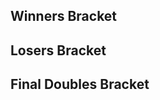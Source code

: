 {{DISPLAYTITLE:CrazyHand 2017: Doubles Bracket}}{{SetGame|melee}}
{{tabs static
|name1=Overview
|link1=CrazyHand/2017
|name2=Singles Bracket
|link2=CrazyHand/2017/Singles Bracket
|name3=Doubles Bracket
|link3=CrazyHand/2017/Doubles Bracket
|This=3
}}
==Winners Bracket==
{{32DEDoublesWBracketA
<!-- ROUND 1 -->
|r1m1t1p1=Gucci |r1m1t1p1flag=jp
|r1m1t1p2=aMSa |r1m1t1p2flag=jp |r1m1t1score={{win}}
|r1m1t2p1=Bye |r1m1t2p1flag=
|r1m1t2p2=Bye |r1m1t2p2flag= |r1m1t2score=
|r1m1win=1

|r1m2t1p1=KeARIVE  |r1m2t1p1flag=
|r1m2t1p2=LeaF |r1m2t1p2flag= |r1m2t1score=1
|r1m2t2p1=EDO  |r1m2t2p1flag=jp
|r1m2t2p2=NEG |r1m2t2p2flag=jp |r1m2t2score=2
|r1m2win=2

|r1m3t1p1=Deathgazer |r1m3t1p1flag=gb
|r1m3t1p2=Watch |r1m3t1p2flag=jp |r1m3t1score={{win}}
|r1m3t2p1=Bye |r1m3t2p1flag=
|r1m3t2p2=Bye |r1m3t2p2flag= |r1m3t2score=
|r1m3win=1

|r1m4t1p1=Plata  |r1m4t1p1flag=jp
|r1m4t1p2=Remon |r1m4t1p2flag=jp |r1m4t1score={{win}}
|r1m4t2p1=Bye |r1m4t2p1flag=
|r1m4t2p2=Bye |r1m4t2p2flag= |r1m4t2score=
|r1m4win=1

|r1m5t1p1=Nanashi |r1m5t1p1flag=jp
|r1m5t1p2=Hino |r1m5t1p2flag=jp |r1m5t1score={{win}}
|r1m5t2p1=Bye |r1m5t2p1flag=
|r1m5t2p2=Bye |r1m5t2p2flag= |r1m5t2score=
|r1m5win=1

|r1m6t1p1=EvilRyo  |r1m6t1p1flag=
|r1m6t1p2=Kaja |r1m6t1p2flag=jp |r1m6t1score={{win}}
|r1m6t2p1=Bye |r1m6t2p1flag=
|r1m6t2p2=Bye |r1m6t2p2flag= |r1m6t2score=
|r1m6win=1

|r1m7t1p1=kkp  |r1m7t1p1flag=jp
|r1m7t1p2=Zoma |r1m7t1p2flag=jp |r1m7t1score={{win}}
|r1m7t2p1=Bye |r1m7t2p1flag=
|r1m7t2p2=Bye |r1m7t2p2flag= |r1m7t2score=
|r1m7win=1

|r1m8t1p1=Zer0 |r1m8t1p1flag=jp
|r1m8t1p2=Yamato |r1m8t1p2flag=jp |r1m8t1score={{win}}
|r1m8t2p1=Bye |r1m8t2p1flag=
|r1m8t2p2=Bye |r1m8t2p2flag= |r1m8t2score=
|r1m8win=1

|r1m9t1p1=Kounotori |r1m9t1p1flag=jp
|r1m9t1p2=Rudolph |r1m9t1p2flag=jp |r1m9t1score={{win}}
|r1m9t2p1=Bye |r1m9t2p1flag=
|r1m9t2p2=Bye |r1m9t2p2flag= |r1m9t2score=
|r1m9win=1

|r1m10t1p1=Butz  |r1m10t1p1flag=jp
|r1m10t1p2=earth |r1m10t1p2flag= |r1m10t1score=2
|r1m10t2p1=Hitori  |r1m10t2p1flag=jp
|r1m10t2p2=Kishimen |r1m10t2p2flag=jp |r1m10t2score=0
|r1m10win=1

|r1m11t1p1=dano  |r1m11t1p1flag=
|r1m11t1p2=Yo |r1m11t1p2flag=jp |r1m11t1score={{win}}
|r1m11t2p1=Bye |r1m11t2p1flag=
|r1m11t2p2=Bye |r1m11t2p2flag= |r1m11t2score=
|r1m11win=1

|r1m12t1p1=Fal Pun |r1m12t1p1flag=jp
|r1m12t1p2=bozitoma |r1m12t1p2flag=jp |r1m12t1score={{win}}
|r1m12t2p1=Bye |r1m12t2p1flag=
|r1m12t2p2=Bye |r1m12t2p2flag= |r1m12t2score=
|r1m12win=1

|r1m13t1p1=Sanne |r1m13t1p1flag=jp
|r1m13t1p2=Yu |r1m13t1p2flag=jp |r1m13t1score={{win}}
|r1m13t2p1=Bye |r1m13t2p1flag=
|r1m13t2p2=Bye |r1m13t2p2flag= |r1m13t2score=
|r1m13win=1

|r1m14t1p1=Kalne  |r1m14t1p1flag=jp
|r1m14t1p2=Minami |r1m14t1p2flag= |r1m14t1score=2
|r1m14t2p1=Nanao  |r1m14t2p1flag=
|r1m14t2p2=S2K |r1m14t2p2flag= |r1m14t2score=0
|r1m14win=1

|r1m15t1p1=Da-yoshi  |r1m15t1p1flag=jp
|r1m15t1p2=K.F |r1m15t1p2flag=jp |r1m15t1score={{win}}
|r1m15t2p1=Bye |r1m15t2p1flag=
|r1m15t2p2=Bye |r1m15t2p2flag= |r1m15t2score=
|r1m15win=1

|r1m16t1p1=Bocaj  |r1m16t1p1flag=
|r1m16t1p2=Rd |r1m16t1p2flag= |r1m16t1score={{win}}
|r1m16t2p1=Bye |r1m16t2p1flag=
|r1m16t2p2=Bye |r1m16t2p2flag= |r1m16t2score=
|r1m16win=1

<!-- ROUND 2 -->
|r2m1t1p1=Gucci |r2m1t1p1flag=jp
|r2m1t1p2=aMSa |r2m1t1p2flag=jp |r2m1t1score=2
|r2m1t2p1=EDO  |r2m1t2p1flag=jp
|r2m1t2p2=NEG |r2m1t2p2flag=jp |r2m1t2score=0
|r2m1win=1

|r2m2t1p1=Deathgazer |r2m2t1p1flag=gb
|r2m2t1p2=Watch |r2m2t1p2flag=jp |r2m2t1score=1
|r2m2t2p1=Plata  |r2m2t2p1flag=jp
|r2m2t2p2=Remon |r2m2t2p2flag=jp |r2m2t2score=2
|r2m2win=2

|r2m3t1p1=Nanashi |r2m3t1p1flag=jp
|r2m3t1p2=Hino |r2m3t1p2flag=jp |r2m3t1score=2
|r2m3t2p1=EvilRyo  |r2m3t2p1flag=
|r2m3t2p2=Kaja |r2m3t2p2flag=jp |r2m3t2score=0
|r2m3win=1

|r2m4t1p1=kkp  |r2m4t1p1flag=jp
|r2m4t1p2=Zoma |r2m4t1p2flag=jp |r2m4t1score=2
|r2m4t2p1=Zer0 |r2m4t2p1flag=jp
|r2m4t2p2=Yamato |r2m4t2p2flag=jp |r2m4t2score=0
|r2m4win=1

|r2m5t1p1=Kounotori |r2m5t1p1flag=jp
|r2m5t1p2=Rudolph |r2m5t1p2flag=jp |r2m5t1score=2
|r2m5t2p1=Butz  |r2m5t2p1flag=jp
|r2m5t2p2=earth |r2m5t2p2flag= |r2m5t2score=0
|r2m5win=1

|r2m6t1p1=dano  |r2m6t1p1flag=
|r2m6t1p2=Yo |r2m6t1p2flag=jp |r2m6t1score=2
|r2m6t2p1=Fal Pun |r2m6t2p1flag=jp
|r2m6t2p2=bozitoma |r2m6t2p2flag=jp |r2m6t2score=0
|r2m6win=1

|r2m7t1p1=Sanne |r2m7t1p1flag=jp
|r2m7t1p2=Yu |r2m7t1p2flag=jp |r2m7t1score=2
|r2m7t2p1=Kalne  |r2m7t2p1flag=jp
|r2m7t2p2=Minami |r2m7t2p2flag= |r2m7t2score=0
|r2m7win=1

|r2m8t1p1=Da-yoshi  |r2m8t1p1flag=jp
|r2m8t1p2=K.F |r2m8t1p2flag=jp |r2m8t1score=2
|r2m8t2p1=Bocaj  |r2m8t2p1flag=
|r2m8t2p2=Rd |r2m8t2p2flag= |r2m8t2score=0
|r2m8win=1

<!-- ROUND 3 -->
|r3m1t1p1=Gucci |r3m1t1p1flag=jp
|r3m1t1p2=aMSa |r3m1t1p2flag=jp |r3m1t1score=2
|r3m1t2p1=Plata  |r3m1t2p1flag=jp
|r3m1t2p2=Remon |r3m1t2p2flag=jp |r3m1t2score=0
|r3m1win=1

|r3m2t1p1=Nanashi |r3m2t1p1flag=jp
|r3m2t1p2=Hino |r3m2t1p2flag=jp |r3m2t1score=0
|r3m2t2p1=kkp  |r3m2t2p1flag=jp
|r3m2t2p2=Zoma |r3m2t2p2flag=jp |r3m2t2score=2
|r3m2win=2

|r3m3t1p1=Kounotori |r3m3t1p1flag=jp
|r3m3t1p2=Rudolph |r3m3t1p2flag=jp |r3m3t1score=2
|r3m3t2p1=dano  |r3m3t2p1flag=
|r3m3t2p2=Yo |r3m3t2p2flag=jp |r3m3t2score=0
|r3m3win=1

|r3m4t1p1=Sanne |r3m4t1p1flag=jp
|r3m4t1p2=Yu |r3m4t1p2flag=jp |r3m4t1score=2
|r3m4t2p1=Da-yoshi  |r3m4t2p1flag=jp
|r3m4t2p2=K.F |r3m4t2p2flag=jp |r3m4t2score=1
|r3m4win=1

<!-- ROUND 4 -->
|r4m1t1p1=Gucci |r4m1t1p1flag=jp
|r4m1t1p2=aMSa |r4m1t1p2flag=jp |r4m1t1score=2
|r4m1t2p1=kkp  |r4m1t2p1flag=jp
|r4m1t2p2=Zoma |r4m1t2p2flag=jp |r4m1t2score=0
|r4m1win=1

|r4m2t1p1=Kounotori |r4m2t1p1flag=jp
|r4m2t1p2=Rudolph |r4m2t1p2flag=jp |r4m2t1score=0
|r4m2t2p1=Sanne |r4m2t2p1flag=jp
|r4m2t2p2=Yu |r4m2t2p2flag=jp |r4m2t2score=2
|r4m2win=2
}}
==Losers Bracket==
{{24DEDoublesLBracketSmwA
|tourneylink=CrazyHand/2017
|tourneyname=CrazyHand 2017
|l1placement=17-24
|l2placement=13-16
|l3placement=9-12
|l4placement=7-8
|l5placement=5-6

<!-- ROUND 1 -->
|l1m1t1p1=Kalne  |l1m1t1p1flag=jp
|l1m1t1p2=Minami |l1m1t1p2flag= |l1m1t1score={{win}}
|l1m1t2p1=Bye |l1m1t2p1flag=
|l1m1t2p2=Bye |l1m1t2p2flag= |l1m1t2score=
|l1m1win=1

|l1m2t1p1=Bocaj  |l1m2t1p1flag=
|l1m2t1p2=Rd |l1m2t1p2flag= |l1m2t1score=2
|l1m2t2p1=KeARIVE  |l1m2t2p1flag=
|l1m2t2p2=LeaF |l1m2t2p2flag= |l1m2t2score=0
|l1m2win=1

|l1m3t1p1=Fal Pun |l1m3t1p1flag=jp
|l1m3t1p2=bozitoma |l1m3t1p2flag=jp |l1m3t1score={{win}}
|l1m3t2p1=Bye |l1m3t2p1flag=
|l1m3t2p2=Bye |l1m3t2p2flag= |l1m3t2score=
|l1m3win=1

|l1m4t1p1=Butz  |l1m4t1p1flag=jp
|l1m4t1p2=earth |l1m4t1p2flag= |l1m4t1score={{win}}
|l1m4t2p1=Bye |l1m4t2p1flag=
|l1m4t2p2=Bye |l1m4t2p2flag= |l1m4t2score=
|l1m4win=1

|l1m5t1p1=EvilRyo  |l1m5t1p1flag=
|l1m5t1p2=Kaja |l1m5t1p2flag=jp |l1m5t1score={{win}}
|l1m5t2p1=Bye |l1m5t2p1flag=
|l1m5t2p2=Bye |l1m5t2p2flag= |l1m5t2score=
|l1m5win=1

|l1m6t1p1=Zer0 |l1m6t1p1flag=jp
|l1m6t1p2=Yamato |l1m6t1p2flag=jp |l1m6t1score=0
|l1m6t2p1=Hitori  |l1m6t2p1flag=jp
|l1m6t2p2=Kishimen |l1m6t2p2flag=jp |l1m6t2score=2
|l1m6win=2

|l1m7t1p1=EDO  |l1m7t1p1flag=jp
|l1m7t1p2=NEG |l1m7t1p2flag=jp |l1m7t1score={{win}}
|l1m7t2p1=Bye |l1m7t2p1flag=
|l1m7t2p2=Bye |l1m7t2p2flag= |l1m7t2score=
|l1m7win=1

|l1m8t1p1=Deathgazer |l1m8t1p1flag=gb
|l1m8t1p2=Watch |l1m8t1p2flag=jp |l1m8t1score=2
|l1m8t2p1=Nanao  |l1m8t2p1flag=
|l1m8t2p2=S2K |l1m8t2p2flag= |l1m8t2score=0
|l1m8win=1

<!-- ROUND 2 -->
|l2m1t1p1=Kalne  |l2m1t1p1flag=jp
|l2m1t1p2=Minami |l2m1t1p2flag= |l2m1t1score=2
|l2m1t2p1=Bocaj  |l2m1t2p1flag=
|l2m1t2p2=Rd |l2m1t2p2flag= |l2m1t2score=1
|l2m1win=1

|l2m2t1p1=Fal Pun |l2m2t1p1flag=jp
|l2m2t1p2=bozitoma |l2m2t1p2flag=jp |l2m2t1score=2
|l2m2t2p1=Butz  |l2m2t2p1flag=jp
|l2m2t2p2=earth |l2m2t2p2flag= |l2m2t2score=0
|l2m2win=1

|l2m3t1p1=EvilRyo  |l2m3t1p1flag=
|l2m3t1p2=Kaja |l2m3t1p2flag=jp |l2m3t1score=2
|l2m3t2p1=Hitori  |l2m3t2p1flag=jp
|l2m3t2p2=Kishimen |l2m3t2p2flag=jp |l2m3t2score=0
|l2m3win=1

|l2m4t1p1=EDO  |l2m4t1p1flag=jp
|l2m4t1p2=NEG |l2m4t1p2flag=jp |l2m4t1score=0
|l2m4t2p1=Deathgazer |l2m4t2p1flag=gb
|l2m4t2p2=Watch |l2m4t2p2flag=jp |l2m4t2score=2
|l2m4win=2

<!-- ROUND 3 -->
|l3m1t1p1=Nanashi |l3m1t1p1flag=jp
|l3m1t1p2=Hino |l3m1t1p2flag=jp |l3m1t1score=2
|l3m1t2p1=Kalne  |l3m1t2p1flag=jp
|l3m1t2p2=Minami |l3m1t2p2flag= |l3m1t2score=0
|l3m1win=1

|l3m2t1p1=Plata  |l3m2t1p1flag=jp
|l3m2t1p2=Remon |l3m2t1p2flag=jp |l3m2t1score=2
|l3m2t2p1=Fal Pun |l3m2t2p1flag=jp
|l3m2t2p2=bozitoma |l3m2t2p2flag=jp |l3m2t2score=0
|l3m2win=1

|l3m3t1p1=Da-yoshi  |l3m3t1p1flag=jp
|l3m3t1p2=K.F |l3m3t1p2flag=jp |l3m3t1score=2
|l3m3t2p1=EvilRyo  |l3m3t2p1flag=
|l3m3t2p2=Kaja |l3m3t2p2flag=jp |l3m3t2score=0
|l3m3win=1

|l3m4t1p1=dano  |l3m4t1p1flag=
|l3m4t1p2=Yo |l3m4t1p2flag=jp |l3m4t1score=0
|l3m4t2p1=Deathgazer |l3m4t2p1flag=gb
|l3m4t2p2=Watch |l3m4t2p2flag=jp |l3m4t2score=2
|l3m4win=2

<!-- ROUND 4 -->
|l4m1t1p1=Nanashi |l4m1t1p1flag=jp
|l4m1t1p2=Hino |l4m1t1p2flag=jp |l4m1t1score=1
|l4m1t2p1=Plata  |l4m1t2p1flag=jp
|l4m1t2p2=Remon |l4m1t2p2flag=jp |l4m1t2score=2
|l4m1win=2

|l4m2t1p1=Da-yoshi  |l4m2t1p1flag=jp
|l4m2t1p2=K.F |l4m2t1p2flag=jp |l4m2t1score=2
|l4m2t2p1=Deathgazer |l4m2t2p1flag=gb
|l4m2t2p2=Watch |l4m2t2p2flag=jp |l4m2t2score=0
|l4m2win=1

<!-- ROUND 5 -->
|l5m1t1p1=Kounotori |l5m1t1p1flag=jp
|l5m1t1p2=Rudolph |l5m1t1p2flag=jp |l5m1t1score=2
|l5m1t2p1=Plata  |l5m1t2p1flag=jp
|l5m1t2p2=Remon |l5m1t2p2flag=jp |l5m1t2score=0
|l5m1win=1

|l5m2t1p1=kkp  |l5m2t1p1flag=jp
|l5m2t1p2=Zoma |l5m2t1p2flag=jp |l5m2t1score=2
|l5m2t2p1=Da-yoshi  |l5m2t2p1flag=jp
|l5m2t2p2=K.F |l5m2t2p2flag=jp |l5m2t2score=0
|l5m2win=1
}}
<onlyinclude>
==Final Doubles Bracket==
{{DEFinalDoublesSmwBracket
|tourneylink=CrazyHand/2017
|tourneyname=CrazyHand 2017
|l1placement=4
|r2placement=3
|r3loserplacement=2
|r3winnerplacement=1

<!-- FROM WINNERS -->
|r1m1t1p1=Gucci |r1m1t1p1flag=jp
|r1m1t1p2=aMSa |r1m1t1p2flag=jp |r1m1t1score=2
|r1m1t2p1=Sanne |r1m1t2p1flag=jp
|r1m1t2p2=Yu |r1m1t2p2flag=jp |r1m1t2score=3
|r1m1win=2

<!-- FROM LOSERS -->
|l1m1t1p1=Kounotori |l1m1t1p1flag=jp
|l1m1t1p2=Rudolph |l1m1t1p2flag=jp |l1m1t1score=3
|l1m1t2p1=kkp  |l1m1t2p1flag=jp
|l1m1t2p2=Zoma |l1m1t2p2flag=jp |l1m1t2score=1
|l1m1win=1

<!-- LOSERS FINALS -->
|r2m1t1p1=Gucci |r2m1t1p1flag=jp
|r2m1t1p2=aMSa |r2m1t1p2flag=jp |r2m1t1score=3
|r2m1t2p1=Kounotori |r2m1t2p1flag=jp
|r2m1t2p2=Rudolph |r2m1t2p2flag=jp |r2m1t2score=1
|r2m1win=1

<!-- GRAND FINALS -->
|r3m1t1p1=Sanne |r3m1t1p1flag=jp
|r3m1t1p2=Yu |r3m1t1p2flag=jp |r3m1t1score=3 |r3m2t1score=
|r3m1t2p1=Gucci |r3m1t2p1flag=jp
|r3m1t2p2=aMSa |r3m1t2p2flag=jp |r3m1t2score=2 |r3m2t2score=
|r3m1win=1
}}
</onlyinclude>
